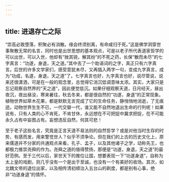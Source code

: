 ```yaml
---
---
---
```

title: 进退存亡之际
---




“崇高必致堕落，积聚必有消散。缘会终须别离，有命咸归于死。”这是佛学洞穿世事聚散无常的名言，同时也是出世思想的基本观点，可是以老子所代表道家哲学的可以出世，可以入世，他却有“挫其锐，解其纷”的不死之药，长保“散而未尽”的七字真言：“功遂，身退，天之道。”其中去了一个助语词的之字，真正只有六字真言。后世的许多文学家们，感受意犹未尽，又再插入两字一句，变成九字真言，成为“功成，名遂，身退，天之道”了。七字真言也好，九字真言也好，说尽管说，说来还很潇洒，可是在一般的观念里，总觉得它消沉低调意味太浓。其实，大家只是忘记观察自然界的“天之道”，因此便觉低沉。如果仔细观察天道，日月经天，昼出夜沉，夜出昼没，寒来暑往，秋去冬来，都是很自然的“功遂，身退”的正常现象。植物世界如草木花果，都是默默无言完成了它的生命任务，静悄悄地消逝，了无痕迹。动物世界生生不已，一代交替一代，谁又能不自然地退出生命的行列呢！如果说有，只有人类的心不肯死，不肯甘休，永远想在不可把捉中冀求把捉，在不可能永久占有中妄图占有。妄想违反自然，何其可悲！

至于老子这些名言，究竟是正言天道不易法则的自然哲学？或是对他当时生存的时势，有感而发，用来警觉世人？似乎不须争论。但在我们的上古的历史文化上，原来儒道并不分家的共通观点来看，孔子、孟子，以及其他诸子之学，动称先王，也都极力推崇尧舜的作为。尧舜之道的值得赞扬，那便是“功遂，身退，天之道”的最好范例。至于三代以后，家世天下的推位让国，想要表现一下“功遂身退”，自称为太上皇的戏剧，则几乎没有一个是出于至诚，也没有一个有美好的收场。其次，如北魏文帝的退位出家，以及相传清初顺治入五台山的剃度，都是别有心事，绝非“功遂身退”的情怀。